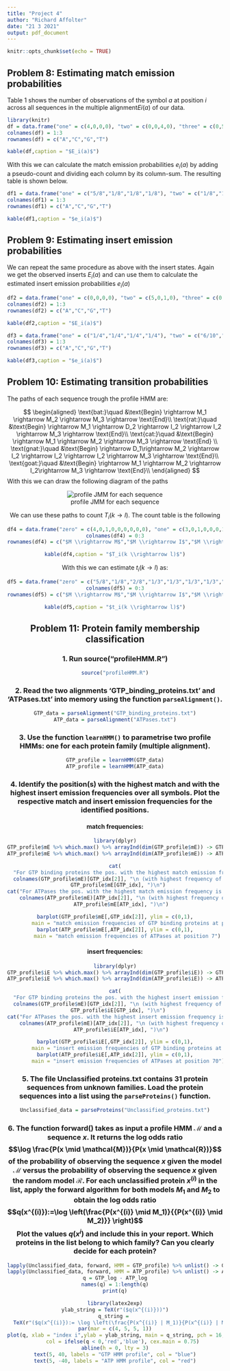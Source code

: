 ```yaml
---
title: "Project 4"
author: "Richard Affolter"
date: "21 3 2021"
output: pdf_document
---
```


```r
knitr::opts_chunk$set(echo = TRUE)
```
## Problem 8: Estimating match emission probabilities


Table 1 shows the number of observations of the symbol $a$ at position $i$ across all sequences in the multiple alignment$Ei(a)$ of our data.
```r
library(knitr)
df = data.frame("one" = c(4,0,0,0), "two" = c(0,0,4,0), "three" = c(0,5,0,0))
colnames(df) = 1:3
rownames(df) = c("A","C","G","T")

kable(df,caption = "$E_i(a)$")
```

With this we can calculate the match emission probabilities $e_i(a)$ by adding a pseudo-count and dividing each column by its column-sum. The resulting table is shown below. 

```r
df1 = data.frame("one" = c("5/8","1/8","1/8","1/8"), "two" = c("1/8","1/8","5/8","1/8"), "three" = c("1/9","6/9","1/9","1/9"))
colnames(df1) = 1:3
rownames(df1) = c("A","C","G","T")

kable(df1,caption = "$e_i(a)$")
```

## Problem 9: Estimating insert emission probabilities

We can repeat the same procedure as above with the insert states. Again we get the observed inserts $E_i(a)$ and can use them to calculate the estimated insert emission probabilities $e_i(a)$
```r
df2 = data.frame("one" = c(0,0,0,0), "two" = c(5,0,1,0), "three" = c(0,0,0,0))
colnames(df2) = 1:3
rownames(df2) = c("A","C","G","T")

kable(df2,caption = "$E_i(a)$")

df3 = data.frame("one" = c("1/4","1/4","1/4","1/4"), "two" = c("6/10","1/10","2/10","1/10"), "three" = c("1/4","1/4","1/4","1/4"))
colnames(df3) = 1:3
rownames(df3) = c("A","C","G","T")

kable(df3,caption = "$e_i(a)$")
```

## Problem 10: Estimating transition probabilities

The paths of each sequence trough the profile HMM are:

$$
\begin{aligned}
\text{bat:}\quad &\text{Begin} \rightarrow M_1 \rightarrow M_2 \rightarrow M_3 \rightarrow \text{End}\\
\text{rat:}\quad &\text{Begin} \rightarrow M_1 \rightarrow D_2 \rightarrow I_2 \rightarrow I_2 \rightarrow M_3 \rightarrow \text{End}\\
\text{cat:}\quad &\text{Begin} \rightarrow M_1 \rightarrow M_2 \rightarrow M_3 \rightarrow \text{End} \\
\text{gnat:}\quad &\text{Begin} \rightarrow D_1\rightarrow M_2 \rightarrow I_2 \rightarrow I_2 \rightarrow I_2 \rightarrow M_3 \rightarrow \text{End}\\
\text{goat:}\quad &\text{Begin} \rightarrow M_1 \rightarrow M_2 \rightarrow I_2\rightarrow M_3 \rightarrow \text{End}\\
\end{aligned}
$$
With this we can draw the following diagram of the paths
<center>
![profile JMM for each sequence](figure1.png)



We can use these paths to count $T_i(k \rightarrow l)$. The count table is the following

```r
df4 = data.frame("zero" = c(4,0,1,0,0,0,0,0,0), "one" = c(3,0,1,0,0,0,1,0,0), "two" = c(2,2,0,3,3,0,0,1,0), "three" = c(5,0,0,0,0,0,0,0,0))
colnames(df4) = 0:3
rownames(df4) = c("$M \\rightarrow M$","$M \\rightarrow I$","$M \\rightarrow D$","$I \\rightarrow M$","$I \\rightarrow I$","$I \\rightarrow D$","$D \\rightarrow M$","$D \\rightarrow I$","$D \\rightarrow D$")

kable(df4,caption = "$T_i(k \\rightarrow l)$")
```

With this we can estimate $t_i(k \rightarrow l)$ as:

```r
df5 = data.frame("zero" = c("5/8","1/8","2/8","1/3","1/3","1/3","1/3","1/3","1/3"),"one" = c("4/7","1/7","2/7","1/3","1/3","1/3","2/4","1/4","1/4"), "two" = c("3/7","3/7","1/7","4/9","4/9","1/9","1/4","2/4","1/4"), "three" = c("6/8","1/8","1/8","1/3","1/3","1/3","1/3","1/3","1/3"))
colnames(df5) = 0:3
rownames(df5) = c("$M \\rightarrow M$","$M \\rightarrow I$","$M \\rightarrow D$","$I \\rightarrow M$","$I \\rightarrow I$","$I \\rightarrow D$","$D \\rightarrow M$","$D \\rightarrow I$","$D \\rightarrow D$")

kable(df5,caption = "$t_i(k \\rightarrow l)$")
```

## Problem 11: Protein family membership classification

### 1. Run source("profileHMM.R")
```r
source("profileHMM.R")
```

### 2. Read the two alignments ‘GTP_binding_proteins.txt’ and ‘ATPases.txt’ into memory using the function `parseAlignment()`.
```r
GTP_data = parseAlignment("GTP_binding_proteins.txt")
ATP_data = parseAlignment("ATPases.txt")
```
### 3. Use the function `learnHMM()` to parametrise two profile HMMs: one for each protein family (multiple alignment).

```r
GTP_profile = learnHMM(GTP_data)
ATP_profile = learnHMM(ATP_data)
```

### 4. Identify the position(s) with the highest match and with the highest insert emission frequencies over all symbols. Plot the respective match and insert emission frequencies for the identified positions.

#### match frequencies:

```r
library(dplyr)
GTP_profile$mE %>% which.max() %>% arrayInd(dim(GTP_profile$mE)) -> GTP_idx
ATP_profile$mE %>% which.max() %>% arrayInd(dim(ATP_profile$mE)) -> ATP_idx

cat(
  "For GTP binding proteins the pos. with the highest match emission frequency is position",
  colnames(GTP_profile$mE)[GTP_idx[2]], "\n (with highest frequency of ",
  GTP_profile$mE[GTP_idx], ")\n")
cat("For ATPases the pos. with the highest match emission frequency is position",
    colnames(ATP_profile$mE)[ATP_idx[2]], "\n (with highest frequency of ",
    ATP_profile$mE[ATP_idx], ")\n")
```
```r
barplot(GTP_profile$mE[,GTP_idx[2]], ylim = c(0,1),
        main = "match emission frequencies of GTP binding proteins at position 76")
barplot(ATP_profile$mE[,ATP_idx[2]], ylim = c(0,1),
        main = "match emission frequencies of ATPases at position 7")

```

#### insert frequencies:

```r
library(dplyr)
GTP_profile$iE %>% which.max() %>% arrayInd(dim(GTP_profile$iE)) -> GTP_idx
ATP_profile$iE %>% which.max() %>% arrayInd(dim(ATP_profile$iE)) -> ATP_idx

cat(
  "For GTP binding proteins the pos. with the highest insert emission frequency is position",
  colnames(GTP_profile$mE)[GTP_idx[2]], "\n (with highest frequency of ",
  GTP_profile$iE[GTP_idx], ")\n")
cat("For ATPases the pos. with the highest insert emission frequency is position",
    colnames(ATP_profile$mE)[ATP_idx[2]], "\n (with highest frequency of ",
    ATP_profile$iE[ATP_idx], ")\n")
```

```r
barplot(GTP_profile$iE[,GTP_idx[2]], ylim = c(0,1),
        main = "insert emission frequencies of GTP binding proteins at position 49")
barplot(ATP_profile$iE[,ATP_idx[2]], ylim = c(0,1),
        main = "insert emission frequencies of ATPases at position 70")
```

### 5. The file Unclassified proteins.txt contains 31 protein sequences from unknown families. Load the protein sequences into a list using the `parseProteins()` function.

```r
Unclassified_data = parseProteins("Unclassified_proteins.txt")
```

### 6. The function forward() takes as input a profile HMM $\mathcal{M}$ and a sequence $x$. It returns the log odds ratio $$\log \frac{P(x \mid \mathcal{M})}{P(x \mid \mathcal{R})}$$ of the probability of observing the sequence $x$ given the model $\mathcal{M}$ versus the probability of observing the sequence $x$ given the random model $\mathcal{R}$. For each unclassified protein $x^{(i)}$ in the list, apply the forward algorithm for both models $M_1$ and $M_2$ to obtain the log odds ratio $$q(x^{(i)}):=\log \left(\frac{P(x^{(i)} \mid M_1)}{{P(x^{(i)} \mid M_2)}} \right)$$ Plot the values $q(x^i)$ and include this in your report. Which proteins in the list belong to which family? Can you clearly decide for each protein?


```r
lapply(Unclassified_data, forward, HMM = GTP_profile) %>% unlist() -> GTP_log
lapply(Unclassified_data, forward, HMM = ATP_profile) %>% unlist() -> ATP_log
q = GTP_log - ATP_log
names(q) = 1:length(q)
print(q)
```

```r
library(latex2exp)
ylab_string = TeX(r"($q(x^{(i)}))")
q_string = 
  TeX(r"($q(x^{(i)}):= \log \left(\frac{P(x^{(i)} | M_1)}{P(x^{(i)} | M_2)} \right)$)")
par(mar = c(4, 5, 5, 1))
plot(q, xlab = "index i",ylab = ylab_string, main = q_string, pch = 16, 
     col = ifelse(q < 0,'red','blue'), cex.main = 0.75)
abline(h = 0, lty = 3)
text(5, 40, labels = "GTP HMM profile", col = "blue")
text(5, -40, labels = "ATP HMM profile", col = "red")
```



